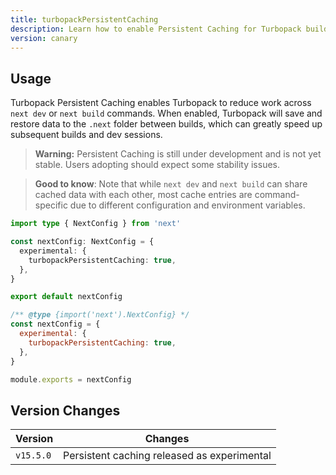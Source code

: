```yaml
---
title: turbopackPersistentCaching
description: Learn how to enable Persistent Caching for Turbopack builds
version: canary
---
```


## Usage

Turbopack Persistent Caching enables Turbopack to reduce work across `next dev` or `next build` commands. When enabled, Turbopack will save and restore data to the `.next` folder between builds, which can greatly speed up subsequent builds and dev sessions.

> **Warning:** Persistent Caching is still under development and is not yet stable. Users adopting should expect some stability issues.

> **Good to know**: Note that while `next dev` and `next build` can share cached data with each other, most cache entries are command-specific due to different configuration and environment variables.

```ts filename="next.config.ts" switcher
import type { NextConfig } from 'next'

const nextConfig: NextConfig = {
  experimental: {
    turbopackPersistentCaching: true,
  },
}

export default nextConfig
```

```js filename="next.config.js" switcher
/** @type {import('next').NextConfig} */
const nextConfig = {
  experimental: {
    turbopackPersistentCaching: true,
  },
}

module.exports = nextConfig
```

## Version Changes

| Version   | Changes                                     |
| --------- | ------------------------------------------- |
| `v15.5.0` | Persistent caching released as experimental |
